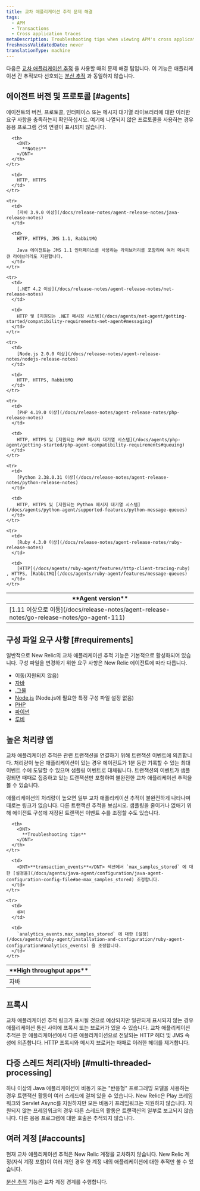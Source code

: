 ```yaml
---
title: 교차 애플리케이션 추적 문제 해결
tags:
  - APM
  - Transactions
  - Cross application traces
metaDescription: Troubleshooting tips when viewing APM's cross application tracing maps.
freshnessValidatedDate: never
translationType: machine
---
```


다음은 [교차 애플리케이션 추적](/docs/apm/transactions/cross-application-traces/introduction-cross-application-traces) 을 사용할 때의 문제 해결 팁입니다. 이 기능은 애플리케이션 간 추적보다 선호되는 [분산 추적](/docs/apm/distributed-tracing/getting-started/introduction-distributed-tracing) 과 동일하지 않습니다.

## 에이전트 버전 및 프로토콜 [#agents]

에이전트의 버전, 프로토콜, 인터페이스 또는 메시지 대기열 라이브러리에 대한 이러한 요구 사항을 충족하는지 확인하십시오. 여기에 나열되지 않은 프로토콜을 사용하는 경우 응용 프로그램 간의 연결이 표시되지 않습니다.

<table>
  <thead>
    <tr>
      <th width={200}>
        <DNT>
          **Agent version**
        </DNT>
      </th>

      <th>
        <DNT>
          **Notes**
        </DNT>
      </th>
    </tr>
  </thead>

  <tbody>
    <tr>
      <td>
        [1.11 이상으로 이동](/docs/release-notes/agent-release-notes/go-release-notes/go-agent-111)
      </td>

      <td>
        HTTP, HTTPS
      </td>
    </tr>

    <tr>
      <td>
        [자바 3.9.0 이상](/docs/release-notes/agent-release-notes/java-release-notes)
      </td>

      <td>
        HTTP, HTTPS, JMS 1.1, RabbitMQ

        Java 에이전트는 JMS 1.1 인터페이스를 사용하는 라이브러리를 포함하여 여러 메시지 큐 라이브러리도 지원합니다.
      </td>
    </tr>

    <tr>
      <td>
        [.NET 4.2 이상](/docs/release-notes/agent-release-notes/net-release-notes)
      </td>

      <td>
        HTTP 및 [지원되는 .NET 메시징 시스템](/docs/agents/net-agent/getting-started/compatibility-requirements-net-agent#messaging)
      </td>
    </tr>

    <tr>
      <td>
        [Node.js 2.0.0 이상](/docs/release-notes/agent-release-notes/nodejs-release-notes)
      </td>

      <td>
        HTTP, HTTPS, RabbitMQ
      </td>
    </tr>

    <tr>
      <td>
        [PHP 4.19.0 이상](/docs/release-notes/agent-release-notes/php-release-notes)
      </td>

      <td>
        HTTP, HTTPS 및 [지원되는 PHP 메시지 대기열 시스템](/docs/agents/php-agent/getting-started/php-agent-compatibility-requirements#queuing)
      </td>
    </tr>

    <tr>
      <td>
        [Python 2.38.0.31 이상](/docs/release-notes/agent-release-notes/python-release-notes)
      </td>

      <td>
        HTTP, HTTPS 및 [지원되는 Python 메시지 대기열 시스템](/docs/agents/python-agent/supported-features/python-message-queues)
      </td>
    </tr>

    <tr>
      <td>
        [Ruby 4.3.0 이상](/docs/release-notes/agent-release-notes/ruby-release-notes)
      </td>

      <td>
        [HTTP](/docs/agents/ruby-agent/features/http-client-tracing-ruby) , HTTPS, [RabbitMQ](/docs/agents/ruby-agent/features/message-queues)
      </td>
    </tr>
  </tbody>
</table>

## 구성 파일 요구 사항 [#requirements]

일반적으로 New Relic의 교차 애플리케이션 추적 기능은 기본적으로 활성화되어 있습니다. 구성 파일을 변경하기 위한 요구 사항은 New Relic 에이전트에 따라 다릅니다.

* 이동(지원되지 않음)
* [자바](/docs/agents/java-agent/configuration/java-agent-configuration-config-file#Cross_Application_Tracer)
* [.그물](/docs/agents/net-agent/installation-and-configuration/net-agent-configuration#cross_application_tracer)
* [Node.js](/docs/agents/nodejs-agent/installation-configuration/nodejs-agent-configuration) (Node.js에 필요한 특정 구성 파일 설정 없음)
* [PHP](/docs/agents/php-agent/configuration/php-agent-configuration#inivar-cross-app-tracer-enabled)
* [파이썬](/docs/agents/python-agent/installation-configuration/python-agent-configuration#cross-application-tracer)
* [루비](/docs/agents/ruby-agent/features/cross-application-tracing-ruby)

## 높은 처리량 앱

교차 애플리케이션 추적은 관련 트랜잭션을 연결하기 위해 트랜잭션 이벤트에 의존합니다. 처리량이 높은 애플리케이션이 있는 경우 에이전트가 1분 동안 기록할 수 있는 최대 이벤트 수에 도달할 수 있으며 샘플링 이벤트로 대체됩니다. 트랜잭션의 이벤트가 샘플링되면 때때로 집중하고 있는 트랜잭션만 포함하여 불완전한 교차 애플리케이션 추적을 볼 수 있습니다.

애플리케이션의 처리량이 높으면 일부 교차 애플리케이션 추적이 불완전하게 나타나며 때로는 링크가 없습니다. 다른 트랜잭션 추적을 보십시오. 샘플링을 줄이거나 없애기 위해 에이전트 구성에 저장된 트랜잭션 이벤트 수를 조정할 수도 있습니다.

<table>
  <thead>
    <tr>
      <th width={200}>
        <DNT>
          **High throughput apps**
        </DNT>
      </th>

      <th>
        <DNT>
          **Troubleshooting tips**
        </DNT>
      </th>
    </tr>
  </thead>

  <tbody>
    <tr>
      <td>
        자바
      </td>

      <td>
        <DNT>**transaction_events**</DNT> 섹션에서 `max_samples_stored` 에 대한 [설정을](/docs/agents/java-agent/configuration/java-agent-configuration-config-file#ae-max_samples_stored) 조정합니다.
      </td>
    </tr>

    <tr>
      <td>
        루비
      </td>

      <td>
        `analytics_events.max_samples_stored` 에 대한 [설정](/docs/agents/ruby-agent/installation-and-configuration/ruby-agent-configuration#analytics_events) 을 조정합니다.
      </td>
    </tr>
  </tbody>
</table>

## 프록시

교차 애플리케이션 추적 링크가 표시될 것으로 예상되지만 일관되게 표시되지 않는 경우 애플리케이션 통신 사이에 프록시 또는 브로커가 있을 수 있습니다. 교차 애플리케이션 추적은 한 애플리케이션에서 다른 애플리케이션으로 전달되는 HTTP 헤더 및 JMS 속성에 의존합니다. HTTP 프록시와 메시지 브로커는 때때로 이러한 헤더를 제거합니다.

## 다중 스레드 처리(자바) [#multi-threaded-processing]

하나 이상의 Java 애플리케이션이 비동기 또는 "반응형" 프로그래밍 모델을 사용하는 경우 트랜잭션 활동이 여러 스레드에 걸쳐 있을 수 있습니다. New Relic은 Play 프레임워크와 Servlet Async를 지원하지만 모든 비동기 프레임워크는 지원하지 않습니다. 지원되지 않는 프레임워크의 경우 다른 스레드의 활동은 트랜잭션의 일부로 보고되지 않습니다. 다른 응용 프로그램에 대한 호출은 추적되지 않습니다.

## 여러 계정 [#accounts]

현재 교차 애플리케이션 추적은 New Relic 계정을 교차하지 않습니다. New Relic 계정(자식 계정 포함)이 여러 개인 경우 한 계정 내의 애플리케이션에 대한 추적만 볼 수 있습니다.

[분산 추적](/docs/distributed-tracing/concepts/introduction-distributed-tracing) 기능은 교차 계정 경계를 수행합니다.